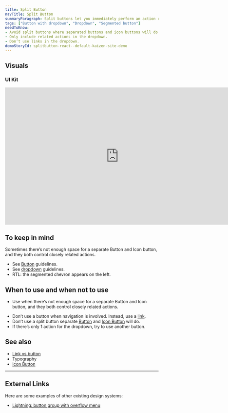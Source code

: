 ```yaml
---
title: Split Button
navTitle: Split Button
summaryParagraph: Split buttons let you immediately perform an action or choose additional options from a dropdown.
tags: ["Button with dropdown", "Dropdown", "Segmented button"]
needToKnow:
- Avoid split buttons where separated buttons and icon buttons will do.
- Only include related actions in the dropdown.
- Don’t use links in the dropdown.
demoStoryId: splitbutton-react--default-kaizen-site-demo
---
```



## Visuals

### UI Kit

<iframe style="border: none;" width="744" height="450" src="https://www.figma.com/embed?embed_host=share&url=https%3A%2F%2Fwww.figma.com%2Ffile%2Fe3TyAOZKfLg9cA01Iy1Mgm%2FKaizen-Site-embed%3Fnode-id%3D205%253A12710" allowfullscreen></iframe>

## To keep in mind

Sometimes there’s not enough space for a separate Button and Icon button, and they both control closely related actions. 

*   See [Button](/components/button) guidelines.
*   See [dropdown](/components/dropdown) guidelines.
*   RTL: the segmented chevron appears on the left.

## When to use and when not to use

<DosAndDonts>
<Do>

*   Use when there’s not enough space for a separate Button and Icon button, and they both control closely related actions. 

</Do>
<Dont>

*   Don’t use a button when navigation is involved. Instead, use a [link](/guidelines/links-vs-buttons).
*   Don’t use a split button separate [Button](/components/button) and [Icon Button](/components/icon-button) will do.
*   If there’s only 1 action for the dropdown, try to use another button.

</Dont>
</DosAndDonts>

## See also

*   [Link vs button](/components/icon-button)
*   [Typography](/guidelines/typography)
*   [Icon Button](/components/icon-button)

---

## External Links

Here are some examples of other existing design systems:

- [Lightning: button group with overflow menu](https://www.lightningdesignsystem.com/components/button-groups/#With-Overflow-Menu)

